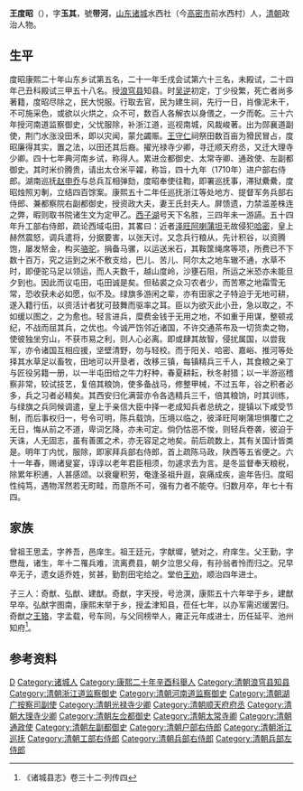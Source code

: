 {{Otheruses|other=名为王带河的其他人物|王带河}}

'''王度昭'''（{{bd|1651年||1724年||}}），字'''玉其'''，號'''带河'''，[[山东|山东]][[诸城|诸城]]水西社（今[[高密市|高密市]]前水西村）人，[[清朝|清朝]]政治人物。

== 生平 ==
度昭康熙二十年山东乡试第五名，二十一年壬戌会试第六十三名，未殿试，二十四年己丑科殿试三甲五十八名。授[[浪穹县|浪穹县]]知县。时[[三藩之乱|吴逆]]初定，丁少役繁，死亡者尚多著籍，度昭尽除之，民大悦服。行取去官，民为建生祠，先行一日，肖像泥未干，不可施采色，或欲以火烘之，众不可，数百人各解衣以身偎之，一夕而乾。三十六年授河南道监察御史，父忧服除，补浙江道，巡视南城，风裁峻著。出为郧襄道副使，荆门水涨没田禾，即以灾闻，蒙允蠲赈。[[王守仁|王守仁]]祠祭田数百亩为猾民冒占，度昭廉得其实，置之法，以田还其后裔。擢光禄寺少卿，寻迁顺天府丞，又迁大理寺少卿。四十七年典河南乡试，称得人。累进佥都御史、太常寺卿、通政使、左副都御史。其时米价腾贵，请出太仓米平糴，称旨，四十九年（1710年）进户部右侍郎。湖南巡抚[[赵申乔|赵申乔]]与总兵互相弹劾，度昭奉使往鞫，即署巡抚事，滞狱纍纍，度昭烛照刃剸，立结四百馀案。康熙五十二年任巡抚浙江等处地方、提督军务兵部右侍郎、兼都察院右副都御史，授资政大夫，妻王氏封夫人。屏馈遗，力禁滥差株连之弊，暇则取书院诸生文为定甲乙。[[西子湖|西子湖]]号天下名胜，三四年未一游讌。五十四年升工部右侍郎，疏论西域屯田，其畧曰：近者[[策妄阿拉布坦|泽旺阿喇蒲坦]]无故侵犯[[哈密|哈密]]，皇上赫然震怒，调兵遣将，分据要害，以张天讨。又念兵行粮从，先计积谷，以资腾饱，屡发帑金，构买[[骆驼|骆驼]]，捐备马骡，以运送米石，其鞍筐绳席等项，所费已不下数十百万，究之运到之米不敷支给，巴儿、苦儿、阿尔太之地车辙不通，水草不时，即便驼马足以领运，而人夫数千，越山度岭，沙壅石阻，所运之米恐亦未能旦夕到也。因此而议屯田，屯田诚是矣。但毡裘之众习农者少，而苦寒之地霜雪无常，恐收获未必如愿，似不及。绿旗多游闲之辈，亦有田家之子特迫于无地可耕，遂入籍行伍，以资活计者犹可鼓舞而驱率之耳。臣以为欲灭此小丑，急以取之，不如缓以图之，之为愈也。轻言进兵，糜费金钱于无用之地，不如重于用谋，整顿戎纪，不战而屈其兵，之优也。今诚严饬邻近诸国，不许交通茶布及一切货卖之物，使彼独坐穷山，不获市易之利，则人心必离。即或肆其故智，侵扰属国，以尝我军，亦令诸国互相应援，坚壁清野，勿与轻校。而于阳关、哈密、嘉峪、推河等处择其水草足以畜牧，田地可以开垦者，改移三镇，每镇精兵三千人，其食粮之亲丁与匠役另籍一册，以一半屯田给之牛力籽种，春夏耕耘，秋冬射猎；以一半游巡稽察非常，较试技艺，复倍其粮饷，使多备战马，修整甲械，不过五年，谷之积者必多，兵之习者必精矣。其西安归化满营亦令各选精兵三千，倍其粮饷，时其训练，与绿旗之兵同候调遣，皇上于亲信大臣中择一老成知兵者总统之，提镇以下咸受节制，而后事权归一，号令可明，陈兵载饷，压境以临之，彼泽旺阿喇蒲坦惧覆亡之无日，悔从前之不道，卑词乞降，亦未可定。倘仍怙恶不悛，则轻兵卷袭，彼迫于天诛，人无固志，虽有善匿之术，亦无容足之地矣。前后疏数上，其有关国计皆类是。明年丁内忧，服除，即家拜兵部右侍郎，首上疏陈马政，陕西等五省便之。六十一年春，赐诸叟宴，谆谆以老年君臣相须，勿遽求去为言。是冬监督奉天粮税，除累年积逋，人甚感颂。以衰癯积劳，奄逢圣祖升遐，哀痛成疾，逾年告归。度昭性纯笃，遇物浑然若无町畦，而意所不可，强有力者不能夺。归数月卒，年七十有四。

== 家族 ==
曾祖王思孟，字养吾，邑庠生。祖王廷元，字献墀，號对之，府庠生。父王勤，字懋哉，诸生，年十二罹兵难，流离费县，朝夕泣思父母，有孙翁者怜而归之。兄早卒无子，遗女适乔姓，贫甚，勤割田宅给之。堂伯[[王劝|王劝]]，顺治四年进士。

子三人：奇猷、弘猷、建猷。奇猷，字天授，号沧溟，康熙五十六年举于乡，建猷早卒。弘猷字图南，康熙末举于乡，授孟津知县，莅任七年，以办军需迟缓罢归。奇猷之[[王辂|王辂]]，字孟载，号车同，与父同榜举人，雍正元年成进士，历任延平、池州知府<ref>《诸城县志》卷三十二·列传四</ref>。

==参考资料==
{{reflist}}

{{康熙二十四年乙丑科殿試金榜}}

{{Authority control}}

{{DEFAULTSORT:}}
[[Category:王姓|D]]
[[Category:诸城人|Category:诸城人]]
[[Category:康熙二十年辛酉科舉人|Category:康熙二十年辛酉科舉人]]
[[Category:清朝浪穹县知县|Category:清朝浪穹县知县]]
[[Category:清朝浙江道监察御史|Category:清朝浙江道监察御史]]
[[Category:清朝河南道监察御史|Category:清朝河南道监察御史]]
[[Category:清朝湖广按察司副使|Category:清朝湖广按察司副使]]
[[Category:清朝光禄寺少卿|Category:清朝光禄寺少卿]]
[[Category:清朝顺天府府丞|Category:清朝顺天府府丞]]
[[Category:清朝大理寺少卿|Category:清朝大理寺少卿]]
[[Category:清朝左佥都御史|Category:清朝左佥都御史]]
[[Category:清朝太常寺卿|Category:清朝太常寺卿]]
[[Category:清朝通政使|Category:清朝通政使]]
[[Category:清朝左副都御史|Category:清朝左副都御史]]
[[Category:清朝户部右侍郎|Category:清朝户部右侍郎]]
[[Category:清朝浙江巡抚|Category:清朝浙江巡抚]]
[[Category:清朝工部右侍郎|Category:清朝工部右侍郎]]
[[Category:清朝兵部右侍郎|Category:清朝兵部右侍郎]]
[[Category:清朝兵部左侍郎|Category:清朝兵部左侍郎]]